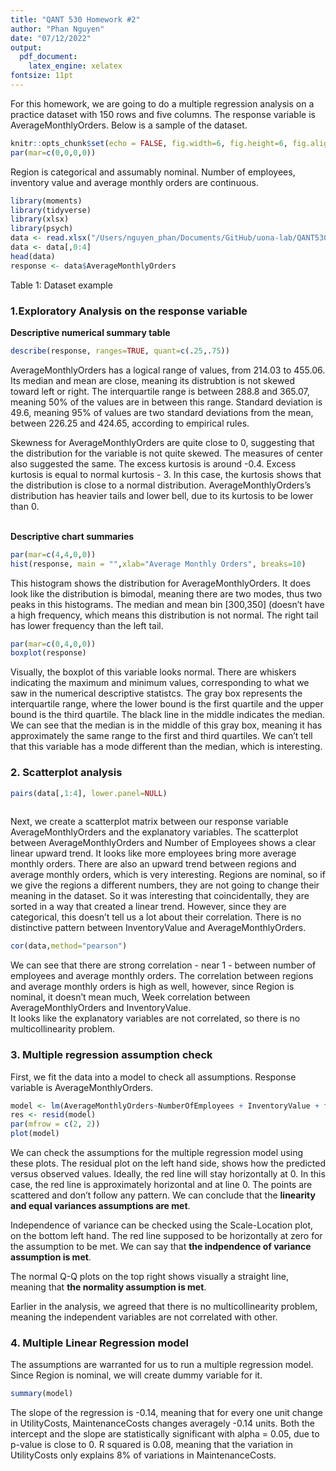 ```yaml
---
title: "QANT 530 Homework #2"
author: "Phan Nguyen"
date: "07/12/2022"
output: 
  pdf_document:
    latex_engine: xelatex
fontsize: 11pt 
---
```


For this homework, we are going to do a multiple regression analysis on a practice dataset with 150 rows and five columns. 
The response variable is AverageMonthlyOrders. Below is a sample of the dataset. 

```r
knitr::opts_chunk$set(echo = FALSE, fig.width=6, fig.height=6, fig.align="center")
par(mar=c(0,0,0,0))
```
Region is categorical and assumably nominal. 
Number of employees, inventory value and average monthly orders are continuous. 

```r
library(moments)
library(tidyverse)
library(xlsx)
library(psych)
data <- read.xlsx("/Users/nguyen_phan/Documents/GitHub/uona-lab/QANT530/datasets/Practice Dataset .xlsx", 1)
data <- data[,0:4]
head(data)
response <- data$AverageMonthlyOrders

```
Table 1: Dataset example

### 1.Exploratory Analysis on the response variable

**Descriptive numerical summary table**
```r
describe(response, ranges=TRUE, quant=c(.25,.75))
```
\begin {center} Table 2: Descriptive Statistics table for AverageMonthlyOrders \end {center}

AverageMonthlyOrders has a logical range of values, from 214.03 to 455.06. 
Its median and mean are close, meaning its distrubtion is not skewed toward left or right.
The interquartile range is between 288.8 and 365.07, meaning 50% of the values are in between this range. 
Standard deviation is 49.6, meaning 95% of values are two standard deviations from the mean, between 226.25 and 424.65, according to empirical rules.
  
Skewness for AverageMonthlyOrders are quite close to 0, suggesting that the distribution for the variable is not quite skewed.
The measures of center also suggested the same. 
The excess kurtosis is around -0.4. Excess kurtosis is equal to normal kurtosis - 3.
In this case, the kurtosis shows that the distribution is close to a normal distribution.
AverageMonthlyOrders's distribution has heavier tails and lower bell, due to its kurtosis to be lower than 0.  
\  
\  
\  
\  
\  
  

**Descriptive chart summaries**    
```r
par(mar=c(4,4,0,0))
hist(response, main = "",xlab="Average Monthly Orders", breaks=10)
```
\begin {center} Figure 1: Histogram of AverageMonthlyOrders  \end{center}

This histogram shows the distribution for AverageMonthlyOrders. It does look like the distribution is bimodal, meaning there are two modes, thus two peaks in this histograms. 
The median and mean bin [300,350] (doesn't have a high frequency, which means this distribution is not normal.
The right tail has lower frequency than the left tail.  

```r
par(mar=c(0,4,0,0))
boxplot(response)
```
\begin{center} Figure 2: Boxplot of AverageMonthlyOrders  \end{center}  
  
  
Visually, the boxplot of this variable looks normal. There are whiskers indicating the maximum and minimum values, corresponding to what we saw in the numerical descriptive statistcs.
The gray box represents the interquartile range, where the lower bound is the first quartile and the upper bound is the third quartile.
The black line in the middle indicates the median. We can see that the median is in the middle of this gray box, meaning it has approximately the same range to the first and third quartiles. 
We can't tell that this variable has a mode different than the median, which is interesting. 

### 2. Scatterplot analysis
```r
pairs(data[,1:4], lower.panel=NULL)
 
```
\begin{center}Figure 3: Scatterplot Matrix \end{center}  

Next, we create a scatterplot matrix between our response variable AverageMonthlyOrders and the explanatory variables. 
The scatterplot between AverageMonthlyOrders and Number of Employees shows a clear linear upward trend. It looks like more employees bring more average monthly orders. 
There are also an upward trend between regions and average monthly orders, which is very interesting. Regions are nominal, so if we give the regions a different numbers, they are not going to change their meaning in the dataset.
So it was interesting that coincidentally, they are sorted in a way that created a linear trend. However, since they are categorical, this doesn't tell us a lot about their correlation. 
There is no distinctive pattern between InventoryValue and AverageMonthlyOrders. 
  
```r
cor(data,method="pearson")
```

\begin{center}Table 3: Correlation Matrix \end{center}  

We can see that there are strong correlation - near 1 - between number of employees and average monthly orders. 
The correlation between regions and average monthly orders is high as well, however, since Region is nominal, it doesn't mean much, 
Week correlation between AverageMonthlyOrders and InventoryValue.  
It looks like the explanatory variables are not correlated, so there is no multicollinearity problem.


### 3. Multiple regression assumption check 
First, we fit the data into a model to check all assumptions. Response variable is AverageMonthlyOrders.

```r
model <- lm(AverageMonthlyOrders~NumberOfEmployees + InventoryValue + factor(Region), data=data)
res <- resid(model)
par(mfrow = c(2, 2))
plot(model)
```
\begin{center}Figure 4: Simple Regression Plots for models \end{center}  

We can check the assumptions for the multiple regression model using these plots. 
The residual plot on the left hand side, shows how the predicted versus observed values.
Ideally, the red line will stay horizontally at 0. In this case, the red line is approximately horizontal and at line 0. 
The points are scattered and don't follow any pattern. We can conclude that the **linearity and equal variances assumptions are met**. 
  
Independence of variance can be checked using the Scale-Location plot, on the bottom left hand. The red line supposed to be horizontally at zero for the assumption to be met. 
We can say that **the indpendence of variance assumption is met**.  
  
The normal Q-Q plots on the top right shows visually a straight line, meaning that **the normality assumption is met**.  
  
Earlier in the analysis, we agreed that there is no multicollinearity problem, meaning the independent variables are not correlated with other.  

### 4. Multiple Linear Regression model 
The assumptions are warranted for us to run a multiple regression model. 
Since Region is nominal, we will create dummy variable for it. 

```r
summary(model)
```
\begin{center} Table 3: Regression statistics \end{center}  

The slope of the regression is -0.14, meaning that for every one unit change in UtilityCosts, MaintenanceCosts changes averagely -0.14 units. 
Both the intercept and the slope are statistically significant with alpha = 0.05, due to p-value is close to 0.
R squared is 0.08, meaning that the variation in UtilityCosts only explains 8% of variations in MaintenanceCosts.









